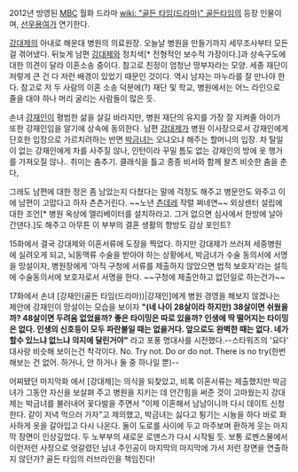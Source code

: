 2012년 방영된 [[문화방송|MBC]] 월화 드라마 [[wiki: "골든 타임(드라마)" 골든타임]]의 등장 인물이며, [[선우용여]]가 연기한다.

[[강대제]]의 아내로 해운대 병원의 의료원장. 오늘날 병원을 만들기까지 세무조사부터 모든 걸 겪어냈다. 뒤늦게 남편 [[강대제]]와 정치색[* 전형적인 보수적 가장이다.]과 상속구도에 대한 의견이 달라 이혼소송 중이다. 참고로 친정이 엄청난 땅부자라는 모양. 세종 재단이 저렇게 큰 건 다 저런 배경이 있었기 때문인 것이다. 역시 남자는 마누라를 잘 만나야 한다.
참고로 저 두 사람의 이혼 소송 덕분에(?) 재단 및 학교, 병원에서는 어느 라인으로 줄을 대야 하나 머리 굴리는 사람들이 많은 듯.

손녀 [[강재인(골든 타임(드라마))|강재인]]이 평범한 삶을 살길 바라지만, 병원 재단의 유지를 가장 잘 지켜줄 아이가 또한 강재인임을 알기에 상속에 동의한다. 남편 [[강대제]]가 병원 이사장으로서 강재인에게 단호한 입장으로 가르치려하는 반면 [[박금녀]]는 오냐오냐 해주는 할머니의 입장. 차 탈일이 없는 강재인에게 차를 사주질 않나, 인턴이라 꾸밀 틈도 없는 강재인의 방에 옷 행거를 가져오질 않나.. 취미는 춤추기. 클래식을 틀고 종종 비서와 함께 왈츠 비슷한 춤을 춘다, 
 
그래도 남편에 대한 정은 좀 남았는지 다쳤다는 말에 걱정도 해주고 병문안도 와주고 이에 남편이 고맙다고 하자 츤츤거린다. ~~노년 [[츤데레]] 작렬 쩌네연~~ 외상센터 설립에 대한 조언[* 병원 옥상에 엘리베이터를 설치하라고. 그거 없으면 심사에서 한방에 날아간댄다.]도 해주고 아무튼 이 부부의 결혼 생활의 향방도 감상 포인트?

15화에서 결국 강대제와 이혼서류에 도장을 찍었다. 하지만 강대제가 쓰러져 세중병원에 실려오게 되고, 뇌동맥류 수술을 받아야 하는 상황에서, 박금녀가 수술 동의서에 서명을 망설이자, 병원장에게 '아직 구청에 서류를 제출하지 않았으면 법적 보호자'라는 설득에 수술동의서에 보호자로서 서명을 한다. ~~구청에 제출안하고 없던일로 하는건가~~

17화에서 손녀 [강재인(골든 타임(드라마))|강재인]에게 병원 경영을 해보지 않겠나는 제안에 강재인이 망설이는 모습을 보이자 '''"(네 나이 28살이라 하지만) 38살이면 쉬웠을까? 48살이면 두려움 없었을까? 좋은 타이밍은 따로 있을까? 인생에 딱 떨어지는 타이밍은 없다. 인생의 신호등이 모두 파란불일 때는 없을거다. 앞으로도 완벽한 때는 없다. 네가 할수 있느냐 없느냐 의지에 달린거야"''' 라고 포풍 명대사를 시전했다.--스타워즈의 '요다' 대사랑 비슷해 보이는건 착각이다. No. Try not. Do or do not. There is no try(한번 해보는 건 없어. 하거나, 안 하거나 둘 중 하나일 뿐)--

어찌됐던 마지막화 에서 [강대제]는 의식을 되찾았고, 비록 이혼서류는 제출했지만 박금녀가 그동안 자신을 보살펴 주고 병원을 지키는 데 안간힘을 써준 것이 고마웠는지 강대제는 박금녀를 불러내어 꽃다발을 주면서 "이제 이혼해서 남남이니까 다시 데이트 신청한다. 같이 저녁 먹으러 가자"고 제의했고, 박금녀는 싫다고 튕기는 시늉을 하다 바로 화사하게 옷을 갈아입고 다시 나온다. 둘이 도로를 사이에 두고 마주보며 환하게 웃는 마지막 장면이 인상깊었다. 두 노부부의 새로운 로맨스가 다시 시작될 듯. 보통 로멘스물에서 이런저런 사정으로 엇갈렸던 남녀 주인공이 마지막의 마지막에 가서 저런 장면을 연출하지 않던가? 골든 타임의 러브라인을 책임진다!
